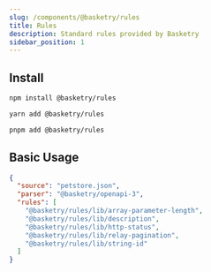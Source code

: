 ```yaml
---
slug: /components/@basketry/rules
title: Rules
description: Standard rules provided by Basketry
sidebar_position: 1
---
```



## Install

<Tabs groupId="package-manager">
  <TabItem value="npm" label="npm" default>

```sh
npm install @basketry/rules
```

  </TabItem>
  <TabItem value="yarn" label="yarn">

```sh
yarn add @basketry/rules
```

  </TabItem>
  <TabItem value="pnpm" label="pnpm">

```sh
pnpm add @basketry/rules
```

  </TabItem>
</Tabs>

## Basic Usage

```json title="basketry.config.json"
{
  "source": "petstore.json",
  "parser": "@basketry/openapi-3",
  "rules": [
    "@basketry/rules/lib/array-parameter-length",
    "@basketry/rules/lib/description",
    "@basketry/rules/lib/http-status",
    "@basketry/rules/lib/relay-pagination",
    "@basketry/rules/lib/string-id"
  ]
}
```
